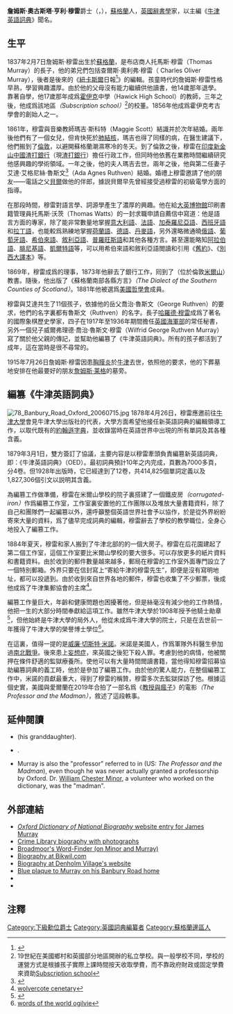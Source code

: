
{{Infobox writer <!-- for more information see [[:Template:Infobox_writer/doc|:Template:Infobox writer/doc]] -->
| name        = 詹姆斯·穆雷<br>Sir James Murray
| image       = James-Murray.jpg
| imagesize   = 225px
| caption     = 穆雷攝於班伯里路的藏書樓，早於1910年
| birth_name  = 詹姆斯·穆雷
| birth_date  = {{birth date|1837|2|7|df=y}}
| birth_place = {{flag|UK}}[[苏格兰边区|苏格兰边区]]{{link-en|德霍姆|Denholm}}
| death_date  = {{death date and age|1915|7|26|1837|2|7|df=y}}
| death_place = [[英国|英国]][[英格兰|英格兰]][[牛津郡|牛津郡]][[牛津|牛津]]
| occupation  = [[学者|学者]]、[[辞书学|词典编纂者]]
| nationality = {{flag|Scotland}}，{{flag|UK}}
}}

'''詹姆斯·奧古斯塔·亨利·穆雷'''爵士（{{lang|en|Sir '''James Augustus Henry Murray'''}}，{{bd|1837年|2月7日|1915年|7月26日|Murray, Sir James}}），[[蘇格蘭|蘇格蘭]]人，[[英國|英國]][[辭書學|辭書學]]家，以主編《[[牛津英語詞典|牛津英語詞典]]》聞名。

==生平==
1837年2月7日詹姆斯·穆雷出生於[[蘇格蘭|蘇格蘭]]{{link-en|羅克斯堡郡|Roxburghshire}}{{link-en|德諾姆|Denholm}}，是布店商人托馬斯·穆雷（Thomas Murray）的長子，他的弟兄們包括查爾斯·奧利弗·穆雷（ Charles Oliver Murray），後者是後來的《[[泰恩河畔纽卡斯尔|紐卡斯爾]]日報<ref>{{Cite web |url=https://www.britishnewspaperarchive.co.uk/titles/newcastle-journal |title=存档副本 |access-date=2022-02-25 |archive-date=2022-02-25 |archive-url=https://web.archive.org/web/20220225054648/https://www.britishnewspaperarchive.co.uk/titles/newcastle-journal/ |dead-url=no }}</ref>》的編輯。孩童時代的詹姆斯·穆雷性格早熟，學習興趣濃厚。由於他的父母沒有能力繼續供他讀書，他14歲那年退學。靠著自學，他17歲那年成爲[[霍伊克_(苏格兰)|霍伊克]]中學（Hawick High School）的教師，三年之後，他成爲該地區{{link-en|私人訂閲學校|Subscription school}}''（Subscription school）''<ref>19世紀在美國鄉村和英國部分地區開辦的私立學校。與一般學校不同，學校的運營方式是根據孩子實際上課時間按天收取學費，而不靠政府財政或固定學費來資助[https://en.wikipedia.org/wiki/Subscription_school Subscription school]</ref>的校董。1856年他成爲霍伊克考古學會的創始人之一。

1861年，穆雷與音樂教師瑪吉·斯科特（Maggie Scott）結識并於次年結婚。兩年後他們有了一個女兒，但肯快死於[[肺結核|肺結核]]，瑪吉也得了同樣的病，在醫生建議下，他們搬到了[[倫敦|倫敦]]，以避開蘇格蘭潮濕寒冷的冬天。到了倫敦之後，穆雷在[[印度新金山中國渣打銀行|印度新金山中國渣打銀行]]（現[[渣打銀行|渣打銀行]]）擔任行政工作，但同時他依舊在業務時間繼續研究他感興趣的學術領域。一年之後，他的夫人瑪吉去世。兩年之後，他與第二任妻子艾達·艾格尼絲·魯斯文<ref>{{Cite web |url=https://www.wikitree.com/wiki/Ruthven-336 |title=存档副本 |access-date=2022-02-25 |archive-date=2022-02-25 |archive-url=https://web.archive.org/web/20220225053326/https://www.wikitree.com/wiki/Ruthven-336 |dead-url=no }}</ref>（Ada Agnes Ruthven）結婚。婚禮上穆雷邀請了他的朋友——電話之父[[亞歷山大·格拉漢姆·貝爾|貝爾]]做他的伴郎，據説貝爾早先曾經接受過穆雷的初級電學方面的指導。

在那段時間，穆雷對語言學、詞源學產生了濃厚的興趣。他在給[[大英博物館|大英博物館]]印刷書籍管理員托馬斯·沃茨（Thomas Watts）的一封求職申請自薦信中寫道：他是語言方面的專家，除了能非常數量地掌握[[意大利語|意大利語]]、[[法語|法語]]、[[加泰羅尼亞語|加泰羅尼亞語]]、[[西班牙語|西班牙語]]和[[拉丁語|拉丁語]]，也能較爲熟練地掌握[[荷蘭語|荷蘭語]]、[[德語|德語]]、[[丹麥語|丹麥語]]，另外還略微通曉[[俄語|俄語]]、[[葡萄牙語|葡萄牙語]]、[[希伯來語|希伯來語]]、[[敘利亞語|敘利亞語]]、[[普羅旺斯語|普羅旺斯語]]和其他各種方言。甚至還能略知[[阿拉伯語|阿拉伯語]]、[[腓尼基語|腓尼基語]]、[[凱爾特語|凱爾特語]]等，可以用希伯來語和敘利亞語閲讀和引用《[[舊約|舊約]]》、《[[別西大譯本|別西大譯本]]》等。

1869年，穆雷成爲{{link-en|倫敦語言學會|Philological Society}}的理事，1873年他辭去了銀行工作，囘到了{{link-en|米爾山學校|Mill Hill School}}（位於倫敦[[米爾山|米爾山]]）教書。隨後，他出版了《蘇格蘭南部各縣方言》''（The Dialect of the Southern Counties of Scotland）''。1881年他被選爲[[美國哲學會|美國哲學會]]成員。

穆雷與艾達共生了11個孩子，依據他的岳父喬治·魯斯文（George Ruthven）的要求，他們的名字裏都有魯斯文（Ruthven）的名字。長子[[哈羅德·穆雷|哈羅德·穆雷]]成爲了著名的國際象棋歷史學家，四子{{link-en|奧斯溫·穆雷|Oswyn Murray (civil servant)}}在1917年至1936年期間擔任[[英国海军部_(1709年至1964年)|英國海軍部]]的常任秘書，另外一個兒子威爾弗理德·喬治·魯斯文·穆雷（Wilfrid George Ruthven Murray）寫了關於他父親的傳記，並幫助他編篡了《牛津英語詞典》。所有的孩子都活到了成年，這在當時是很不尋常的。

1915年7月26日詹姆斯·穆雷因患[[胸膜炎|胸膜炎]]於[[牛津|牛津]]去世，依照他的要求，他的下葬墓地安排在他最要好的朋友[[詹姆斯·莱格|詹姆斯·莱格]]的墓旁。

==編篡《牛津英語詞典》==
[[File:78_Banbury_Road_Oxford_20060715.jpg|thumb]]
{{seealso|牛津英語詞典}}
1878年4月26日，穆雷應邀前往[[牛津大學|牛津大學]]會見牛津大學出版社的代表，大學方面希望他接任新英語詞典的編輯領導工作，以取代既有的[[約翰遜字典|約翰遜字典]]，並收錄當時在英語世界中出現的所有單詞及其各種含義。

1879年3月1日，雙方簽訂了協議，主要内容是以穆雷牽頭負責編篡新英語詞典，即：《牛津英語詞典》（OED）。最初詞典預計10年之内完成，頁數為7000多頁，分4卷。但1928年出版時，它已經達到了12卷，共414,825個單詞定義以及1,827,306個引文以説明其含義。

為編篡工作做準備，穆雷在米爾山學校的院子裏搭建了一個鐵皮房''（corrugated-iron）''作爲編篡工作室，工作室裏安置他的工作團隊以及堆放大量書籍資料，除了自己和團隊們一起編篡以外，還呼籲整個英語世界社會予以協作，於是從外界紛紛寄來大量的資料，爲了儘早完成詞典的編輯，穆雷辭去了學校的教學職位，全身心地投入了編篡工作。

1884年夏天，穆雷和家人搬到了牛津北部的{{link-en|班佈里路|Banbury Road}}的一個大房子。穆雷在后花園建起了第二個工作室，這個工作室要比米爾山學校的要大很多。可以存放更多的紙片資料和書籍資料。由於收到的郵件數量越來越多，郵局在穆雷的工作室外面專門設立了一個特別郵箱。外界只要在信封寫上“寄給牛津的穆雷先生”，即便是沒有寫明地址，都可以投遞到。由於收到來自世界各地的郵件，穆雷也收集了不少郵票，後成他成爲了牛津集郵協會的主席<ref>[https://books.google.co.jp/books?id=IqvNTSuoH1EC&q=wolvercote+cenetary&redir_esc=y#v=snippet&q=wolvercote%20cenetary&f=false wolvercote cenetary]</ref>。

編篡工作量巨大，年齡和健康問題也困擾著他，但是絲毫沒有減少他的工作熱情，他把一生的大部分時間奉獻給這項工作。雖然牛津大學於1908年授予他騎士勛章<ref>{{Cite web |url=https://www.thegazette.co.uk/London/issue/28162/page/5530 |title=The London Gazette |access-date=2022-02-25 |archive-date=2020-08-06 |archive-url=https://web.archive.org/web/20200806174750/https://www.thegazette.co.uk/London/issue/28162/page/5530 |dead-url=no }}</ref>，但他始終是牛津大學的局外人，他從未成爲牛津大學的院士，只是在去世前一年獲得了牛津大學的榮譽博士學位<ref>[https://books.google.co.jp/books?id=IqvNTSuoH1EC&q=words+of+the+world+ogilvie&redir_esc=y#v=snippet&q=words%20of%20the%20world%20ogilvie&f=false words of the world ogilvie]</ref>。

在這裏，值得一提的是[[威廉·切斯特·米諾|威廉·切斯特·米諾]]。米諾是美國人，作爲軍隊外科醫生參加過[[南北戰爭|南北戰爭]]。後來患上[[偏執狂|妄想症]]，來英國之後犯下殺人罪。考慮到他的病情，他被關押在條件舒適的監獄療養所。使他可以有大量時間閲讀書籍，當他得知穆雷招募協助編篡詞典的義工時，他於是參加了編篡工作。由於他的驚人能力，在整個編篡工作中，米諾的貢獻最重大，得到了穆雷的稱贊，穆雷多次去監獄探訪了他。根據這個史實，美國與愛爾蘭在2019年合拍了一部名爲《[[教授與瘋子|教授與瘋子]]》的電影''（The Professor and the Madman）''，敘述了這段軼事。

==延伸閱讀==
{{refbegin}}
* {{Citation | type = [[biography|biography]] | first = KM Elisabeth | last = Murray | title = Caught in the Web of Words: James Murray and the Oxford English Dictionary | publisher = [[Yale_University_Press|Yale University Press]] | year = 1977 | ISBN = 0-300-08919-8}} (his granddaughter).
* {{Citation | first = Simon | last = Winchester | author-link = Simon Winchester | title = [[The_Meaning_of_Everything:_The_Story_of_the_Oxford_English_Dictionary|The Meaning of Everything: The Story of the Oxford English Dictionary]] | publisher = [[OUP|OUP]] | year = 2003 | ISBN = 0-19-860702-4}}.
* Murray is also the "professor" referred to in {{Citation | last = Winchester | first = Simon | author-mask = 3 | title = [[The_Surgeon_of_Crowthorne|The Surgeon of Crowthorne]]}} (US: ''The Professor and the Madman''), even though he was never actually granted a professorship by Oxford. Dr. [[William_Chester_Minor|William Chester Minor]], a volunteer who worked on the dictionary, was the "madman".
{{refend}}

==外部連結==
{{commons category}}
{{wikisource author}}
* [https://doi.org/10.1093/ref:odnb/35163 ''Oxford Dictionary of National Biography'' website entry for James Murray]
* [https://web.archive.org/web/20060630092838/http://www.crimelibrary.com/notorious_murders/classics/william_minor/6.html Crime Library biography with photographs]
* [http://www.bbc.co.uk/legacies/myths_legends/england/berkshire/article_3.shtml Broadmoor's Word-Finder (on Minor and Murray)] {{Wayback|url=http://www.bbc.co.uk/legacies/myths_legends/england/berkshire/article_3.shtml |date=20201111230640 }}
* [https://web.archive.org/web/20090912202518/http://www.bikwil.com/Vintage08/James-Murray.html Biography at Bikwil.com]
* [https://web.archive.org/web/20190411211155/http://www.denholmvillage.co.uk/famous.html#murray Biography at Denholm Village's website]
* [http://www.oxfordshireblueplaques.org.uk/plaques/murray.html Blue plaque to Murray on his Banbury Road home] {{Wayback|url=http://www.oxfordshireblueplaques.org.uk/plaques/murray.html |date=20190525042243 }}
* {{Gutenberg author |id=Murray,+James+Augustus+Henry,+Sir}}
* {{Internet Archive author |search=( "James Murray" OR "Murray, James" AND (dictionary OR lexicography OR "1837-1915" OR Augustus) )}}
==注釋==
{{Authority control}}
{{DEFAULTSORT:Murray, Sir James}}
[[Category:下級勳位爵士|Category:下級勳位爵士]]
[[Category:英國詞典編纂者|Category:英國詞典編纂者]]
[[Category:蘇格蘭邊區人|Category:蘇格蘭邊區人]]